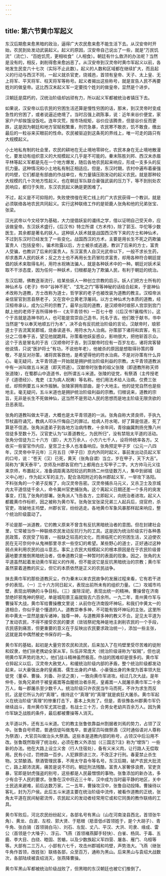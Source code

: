 ```yaml
---
---
---
```

title: 第六节黄巾军起义
---



东汉后期愈来愈黑暗的政治，逼得广大农民愈来愈不能生活下去。从汉安帝时开始，农民到处发动武装起义。起义的原因，汉安帝自己说出了一些，就是“万民饥流”（流亡）、“百姓饥荒，更相啖食”（人相食）。朝廷有什么救济的办法呢？当然是没有的，相反，剥削得愈来愈凶恶了。从汉安帝到汉灵帝时黄巾军起义以前，各地发生民变六十七次（实际不止此数）。起义的人数和区域都在继续扩大，而且起义的行动与西汉不同，一起义就杀官吏，烧城邑，首领有皇帝、天子、太上皇、无上将军、平天将军、柱天将军等称号。起义者揭出这些称号，就是宣告人民不再要姓刘的做皇帝。这比西汉末起义军一定要找个姓刘的做皇帝，显然是个进步。

汉朝廷是腐朽的，汉统治阶级却凶顽有力，所以起义军都被统治者镇压下去。

如果说，汉安帝以后农民的穷困生活还算是慢性穷困的话，那末，到汉灵帝时变成急性的穷困了，或者说逼近绝境了。当时吕强上疏陈事，说：近年来谷价便宜，家家户户却挨饿没饭吃。连年灾荒，按市场规矩，谷价应该腾贵，但是谷价反而更跌，这是因为朝廷和地方官赋税繁重，刑罚急暴，农民寒不敢衣，饥不敢食，缴出最后的一粒谷来买眼前的性命。农民被驱迫到这条死的界线上，唯一可走的路只有大规模起义。

小土地私有制的社会里，农民的耕地在无止境地零碎化，农民本身在无止境地散漫化，要发动有组织意义的大规模起义几乎是不可能的。秦末陈胜刘邦、西汉末赤眉平林等起义军都是先在一个地方爆发，随后各地农民起来响应，形成一支多头的反抗力量。这种情况和小土地私有制正相适应。但是，东汉时期，农村中遍布着豪强的坞壁，它们都是有部曲的作战单位，有力量镇压刚发动的起义农民。就是那种较大规模的几十次地方性起义，也在朝廷军队联合豪强武装的压力下，等不到别处农民响应，都归于失败，东汉农民起义确是更困难了。

不过，起义是不可抑阻的，失败使徬徨在死亡线上的广大农民获得一个教训，就是必须联络各地农民共同起义。实行这种联络工作的是钜鹿人张角和他的兄弟张宝、张梁。

汉光武帝以今文经学为基础，大力提倡妖妄的谶纬之学，借以证明自己受天命，应该做皇帝。东汉妖术盛行，《后汉书》特立所谓《方术传》，除了郭玉、华佗等少数医生，其余都是著名的妖人。这种妖人妖术就是战国西汉传下来的方士和神仙术，不过到东汉时已经发生了一些变化。战国西汉的方术，主要是用长生不死之药欺骗富贵人（包括皇帝）。骗术败露以后，方士被杀或逃遁，教训了后来的方士，富贵人受骗，也教训了后来的富贵人。东汉富贵人自汉光武帝以下，一般不求长生药，却求愚弄人民的妖术；反之方士也不再用长生药冒险求富贵，却用各种符合朝廷提倡的妖术来取得名利，用符水祝祷法骗人，就是各种妖术中的一种。朝廷对妖术采取不干涉态度，因为任何一种妖术，归根都是为了欺骗人民，有利于朝廷的统治。

东汉后期，佛教逐渐流行，给某些妖人一种创立宗教的启示。妖人们把方士所有的神仙术与《老子》书中“谷神不死”、“玄牝之门”等等神秘的话结合起来，于是神仙术改称为道教，方士改称为道士，哲学家的老子也被改装为道教的教主。汉桓帝派亲信宦官到苦县祭老子，又在宫中立黄老浮屠祠。以方士神仙术为本质的道教，经汉桓帝承认，成为公开的宗教了。最早出现的道教，是汉顺帝时琅邪人宫崇到宫门献上他的老师于吉所得神书--《太平青领书》一百七十卷（《后汉书?襄楷传》）。这个于吉就是造神书的人，也可能是宫崇自己造书，托名于吉。他们敢于献书，书中当然是“专以奉天地顺五行为本”，决不会有反抗统治阶级的言论。汉献帝时，琅邪道士于吉流寓吴郡城，烧香读道书，用符水为人治病。孙策部下诸将和宾客，有三分之二信奉于吉，望见他就跪拜。孙策看他妖妄惑众，影响很大，把他斩首示众。这个于吉是冒名的于吉（汉顺帝时于吉，到汉献帝时应有一百岁左右，诸将宾客替他说情，只说“医护将士”有功，不说他年老），他被杀的原因是想取得孙策的尊敬，不是反对孙策，诸将宾客救他，是希望得他的符水治病，不是对孙策有什么异心。毫无疑问，太平青领道一开始就是拥护统治阶级利益的宗教。太平青领道教派中有一派叫做五斗米道（即天师道）。汉献帝时张鲁的祖父张陵（即道教所称天师张道陵），在蜀郡山中造道书，创所谓五斗米道。张陵的徒党，有祭酒（主传授老子《道德经》）、鬼吏（主为病人祝祷）等名称。他们用法术给人治病，仅费三张纸，却照例要五斗米作报酬。张陵家拥有部曲，是个大地主。他的徒党自然也是些地主。毫无疑问，五斗米道也是拥护统治阶级利益的宗教。归根说来，道教的宗旨，无非是长生不死做神仙，这当然不是劳动人民的思想而是地主阶级无限贪欲的丑恶表现。

张角的道教叫做太平道，大概也是太平青领道的一派。张角自称大贤良师，手执九节杖画符诵咒，教病人叩头忏悔自己的罪过。给病人符水喝，好了算是信道，死了算是不信道。张角派遣弟子到各地方治病传教，十余年间，青徐幽冀荆扬兖豫八州信徒多至数十万。汉官吏认为“以善道教化，为民所归”，没有禁阻太平道的活动。张角分信徒为三十六方（部），大方万余人，小方六七千人，设将帅统率各方。又收买一些宦官作内应，皇宫卫士多人也准备响应。张角预定甲子岁（公元一八四年，汉灵帝中平元年）三月五日（甲子日）京内外同时起义，事前发出动员起义军的口号，说：“苍天（汉）已死，黄天（张角自谓）当立，岁在甲子，天下大吉”。简称为“黄天泰平”。京师及州郡各官府门上都用白土写甲子二字。大方帅马元义往来京师，布置起义，准备调距离洛阳较远的荆扬二州信徒数万人，集中到邺城（起义中心地），作为起义军的主力，配合洛阳附近的各州郡起义军，一举攻下洛阳。不料张角的一个弟子反叛了，向汉灵帝告密。汉灵帝捕杀马元义，又杀卫士及京城内太平道信徒千余人，命令冀州官吏捕张角。这个离起义日期还差一个多月的突发事变，打乱了张角的部署。张角派人飞告各方，立即起义，向统治者进攻。起义人都戴黄巾作标帜，因之被称为黄巾军。张角张宝张梁兄弟三人起兵后，烧官府，杀官吏，攻破地主坞壁，州郡长官，纷纷逃走。各地黄巾军象风暴那样起来响应，整个统治阶级震动了。

不论是那一派道教，它的教义原来不曾含有反抗黑暗统治者的意图。但在封建社会里，它常被当作一种联络农民发动反抗行为的工具。这是因为统治阶级实行各种愚民政策，农民受了陷害，一般缺乏较高的文化，而濒临死亡的穷困生活，又迫使农民在无可奈何中从鬼神那里寻求一些空幻的希望。某些野心的道士，正好通过这种弱点来利用农民的战斗意志。事实上农民大规模起义的根本原因是在于农民阶级普遍地要求推倒黑暗统治者，信奉道教只是一种暂时的表面的现象。因之，张角的太平道虽然起着发动黄巾军起义的作用，但不能说它是反抗黑暗统治的宗教；黄巾军虽然蒙着道教的灰尘，但它的本质依然是正义的农民战争。

抹去黄巾军的那些道教灰尘，作为秦末以来农民故争的发展过程来看，它有若干进步的表现。（一）三十六方同日起义，表现出前所未有的组织力量。（二）攻城市坞壁，表现出明确的斗争目标。（三）废除淫祀，表现出统一的精神。曹操曾在济南禁绝奸邪鬼神的祭祀，单是城阳景王庙就毁去六百余所。一九二年，青州黄巾军与曹操军大战，黄巾军给曹操檄文里说：从前你在济南毁坏神坛，和我们中黄太一的道相合，你似乎是个懂道的人。道教崇奉多神，不可能有毁坏神坛的主张。这里所称中黄太一显然是废斥诸神，独尊一神，与道教拜多神的教义不合。足见太平道为了发动农民，不得不接受农民的要求（敛钱祭祀鬼神是地主剥削农民的一个手段，农民感到痛苦，但更重要的意义在于反映出农民要求政治统一），添加一些主张，这就是其中偶然被史书保存的一条。

黄巾军的基础，起初是大量穷苦农民和流民，后来加入了在坞壁里受尽苦难的徒附和奴隶，他们扶老携幼全家从军，队伍非常庞大（统治阶级诬称为“蚁贼”，但也说明黄巾军声势的浩大）。他们战斗精神虽然极高，作战的困难却是很多的。黄巾军仓猝起义以后，汉灵帝大赦党人，和缓统治阶级内部的矛盾，整个统治阶级都发动起来，以大豪强出身的皇甫嵩、儒生出身的卢植、小豪强出身的朱俊为首率领大批徒党（董卓、曹操、刘备、孙坚之类），一致向黄巾军进攻。经过几次大战，是年仲冬，张角兄弟终于被皇甫嵩等血腥统治者杀死，皇甫嵩一人就屠杀黄巾军二十余万人，每一郡屠杀至少数千人。统治阶级只许农民当牛马而死，不许为求生而反抗，这是它所认为的“真理”。维持这个“真理”的“真理”就是疯狂大屠杀。黄巾军起义在统治阶级“真理”的惨重打击下，基本上失败了。但是，青徐豫各州郡黄巾军仍继续战斗，青州黄巾军尤其壮盛，有战士三十万，合男女老幼共百余万人。因为黄巾军缺乏战胜的条件，最后都被曹操等人消灭。

太平道以外，还有五斗米道。它的教主张鲁依靠益州割据者刘焉的势力，占领了汉中。张鲁自号师君，普通信徒叫做鬼卒，普通官员叫做祭酒（汉时通俗语对人尊称为祭酒），大官员叫做治头大祭酒。这些本是道教内部的称号，占领汉中后沿用不改。张鲁既然取得了统治权，必须在教义外添加（《三国志?注》称为“增饰”）一些新的办法。他在大路上设立义舍（行人住宿处），备有义米义肉，让行路人无偿取用。民有小过，罚修路一百步。人犯罪原谅三次，不改正才行刑。春夏禁止杀生物。又禁酿酒。祭酒管理民事，不用太守县令等名号。东汉后期，破产农民大批流亡，路上颠沛流离，痛苦是说不尽的。朝廷刑法残酷，富贵人家奢侈浪费，官吏贪暴，官即是豺虎强盗的别号，这些都是人民最憎恨的事物。张鲁添加的新办法，多少有合于人民的要求。张鲁在汉中将近三十年，汉中成为当时最平静的地区，关中士民逃来避难，前后达数万家。二一五年，曹操攻汉中，张鲁自动投降。曹操待以客礼，封为万户侯。此后五斗米道主要在统治阶级中流传，被看作道教的正统，张角太平道在民间秘密流传，农民起义的发动者经常用它或和它同类的教作联络的工具。

黄巾军败后，河北农民纷纷起义，各部名号有黑山（山在河南浚县西北，首领张牛角）、黄龙、白波、左校、郭大贤、于羝根（羝音低dī首领姓于，是个大胡子）、青牛角、张白骑（首领骑白马）、刘石、左髭、丈八、平汉、大洪、司隶、缘成、雷公（首领是个大嗓子）、浮云、飞燕（首领褚燕脚手轻快）、白雀、杨凤、于毒、五鹿、李大目、白绕、睦固、苦蝤，以及少数族起义军四营、屠各、雁门、乌桓等等。大部有二三万人，小部有六七千，攻击州郡城和坞壁，声势浩大。飞燕（继张牛角作首领，改姓张）联络各部，众至百万，通称为黑山。后来黑山与袁绍大战数次，各部陆续被袁绍消灭，张燕降曹操。

黄巾军黑山军都被统治阶级战败了，但黑暗的东汉朝廷也被它们推倒了。